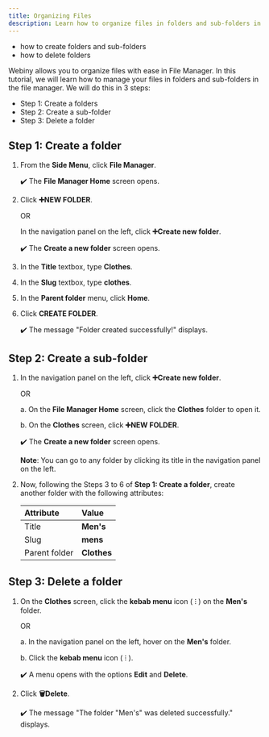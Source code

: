 ```yaml
---
title: Organizing Files
description: Learn how to organize files in folders and sub-folders in File Manager.
---
```



<Alert type="success" title="WHAT YOU'LL LEARN">

- how to create folders and sub-folders
- how to delete folders

</Alert>

Webiny allows you to organize files with ease in File Manager. In this tutorial, we will learn how to manage your files in folders and sub-folders in the file manager. We will do this in 3 steps:

- Step 1: Create a folders
- Step 2: Create a sub-folder
- Step 3: Delete a folder

## Step 1: Create a folder

1. From the **Side Menu**, click **File Manager**.

    ✔️ The **File Manager Home** screen opens.

2. Click **➕NEW FOLDER**.

    OR

    In the navigation panel on the left, click **➕Create new folder**.
    
    ✔️ The **Create a new folder** screen opens.

3. In the **Title** textbox, type **Clothes**.

4. In the **Slug** textbox, type **clothes**.

5. In the **Parent folder** menu, click **Home**.

6. Click **CREATE FOLDER**.

    ✔️ The message "Folder created successfully!" displays.


## Step 2: Create a sub-folder

1. In the navigation panel on the left, click **➕Create new folder**.

    OR

    a. On the **File Manager Home** screen, click the **Clothes** folder to open it.

    b. On the **Clothes** screen, click **➕NEW FOLDER**.

    ✔️ The **Create a new folder** screen opens.

    **Note**: You can go to any folder by clicking its title in the navigation panel on the left.

2. Now, following the Steps 3 to 6 of **Step 1: Create a folder**, create another folder with the following attributes:

    | Attribute     | Value                  |
    | :------------ | :--------------------- |
    | Title         | **Men's**              |
    | Slug          | **mens**               |
    | Parent folder | **Clothes**            |


## Step 3: Delete a folder

1. On the **Clothes** screen, click the **kebab menu** icon ( ⁝ ) on the **Men's** folder.

    OR

    a. In the navigation panel on the left, hover on the **Men's** folder.

    b. Click the **kebab menu** icon ( ⁝ ).

    ✔️ A menu opens with the options **Edit** and **Delete**.

2. Click **🗑️Delete**.

    ✔️ The message "The folder "Men's" was deleted successfully." displays.

